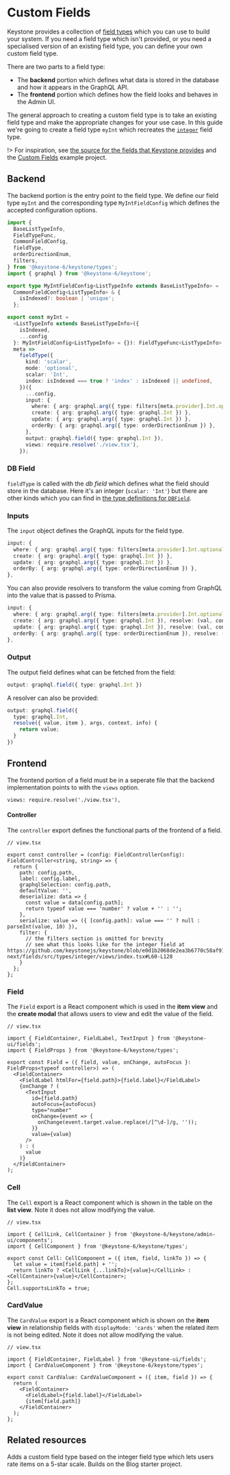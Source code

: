 
# Custom Fields

Keystone provides a collection of [field types](../apis/fields) which you can use to build your system.
If you need a field type which isn't provided, or you need a specialised version of an existing field type, you can define your own custom field type.

There are two parts to a field type:

- The **backend** portion which defines what data is stored in the database and how it appears in the GraphQL API.
- The **frontend** portion which defines how the field looks and behaves in the Admin UI.

The general approach to creating a custom field type is to take an existing field type and make the appropriate changes for your use case.
In this guide we're going to create a field type `myInt` which recreates the [`integer`](https://github.com/keystonejs/keystone/tree/main/packages/keystone/src/fields/types/integer) field type.

!> For inspiration, see [the source for the fields that Keystone provides](https://github.com/keystonejs/keystone/tree/main/packages/keystone/src/fields/types) and the [Custom Fields](https://github.com/keystonejs/keystone/tree/main/examples/custom-field) example project.

## Backend

The backend portion is the entry point to the field type.
We define our field type `myInt` and the corresponding type `MyIntFieldConfig` which defines the accepted configuration options.

```ts
import {
  BaseListTypeInfo,
  FieldTypeFunc,
  CommonFieldConfig,
  fieldType,
  orderDirectionEnum,
  filters,
} from '@keystone-6/keystone/types';
import { graphql } from '@keystone-6/keystone';

export type MyIntFieldConfig<ListTypeInfo extends BaseListTypeInfo> =
  CommonFieldConfig<ListTypeInfo> & {
    isIndexed?: boolean | 'unique';
  };

export const myInt =
  <ListTypeInfo extends BaseListTypeInfo>({
    isIndexed,
    ...config
  }: MyIntFieldConfig<ListTypeInfo> = {}): FieldTypeFunc<ListTypeInfo> =>
  meta =>
    fieldType({
      kind: 'scalar',
      mode: 'optional',
      scalar: 'Int',
      index: isIndexed === true ? 'index' : isIndexed || undefined,
    })({
      ...config,
      input: {
        where: { arg: graphql.arg({ type: filters[meta.provider].Int.optional }), resolve: filters.resolveCommon },
        create: { arg: graphql.arg({ type: graphql.Int }) },
        update: { arg: graphql.arg({ type: graphql.Int }) },
        orderBy: { arg: graphql.arg({ type: orderDirectionEnum }) },
      },
      output: graphql.field({ type: graphql.Int }),
      views: require.resolve('./view.tsx'),
    });
```

### DB Field

`fieldType` is called with the _db field_ which defines what the field should store in the database.
Here it's an integer (`scalar: 'Int'`) but there are other kinds which you can find in [the type definitions for `DBField`](https://github.com/keystonejs/keystone/blob/5f4ecfc4281f979456326bc1a982e9bf90327ad6/packages-next/types/src/next-fields.ts#L105-L155).

### Inputs

The `input` object defines the GraphQL inputs for the field type.

```ts
input: {
  where: { arg: graphql.arg({ type: filters[meta.provider].Int.optional }), resolve: filters.resolveCommon },
  create: { arg: graphql.arg({ type: graphql.Int }) },
  update: { arg: graphql.arg({ type: graphql.Int }) },
  orderBy: { arg: graphql.arg({ type: orderDirectionEnum }) },
},
```

You can also provide resolvers to transform the value coming from GraphQL into the value that is passed to Prisma.

```ts
input: {
  where: { arg: graphql.arg({ type: filters[meta.provider].Int.optional }), resolve: filters.resolveCommon },
  create: { arg: graphql.arg({ type: graphql.Int }), resolve: (val, context) => val },
  update: { arg: graphql.arg({ type: graphql.Int }), resolve: (val, context) => val },
  orderBy: { arg: graphql.arg({ type: orderDirectionEnum }), resolve: (val, context) => val },
},
```

### Output

The output field defines what can be fetched from the field:

```ts
output: graphql.field({ type: graphql.Int })
```

A resolver can also be provided:

```ts
output: graphql.field({
  type: graphql.Int,
  resolve({ value, item }, args, context, info) {
    return value;
  }
})
```

## Frontend

The frontend portion of a field must be in a seperate file that the backend implementation points to with the `views` option.

```
views: require.resolve('./view.tsx'),
```

#### Controller

The `controller` export defines the functional parts of the frontend of a field.

```tsx
// view.tsx

export const controller = (config: FieldControllerConfig): FieldController<string, string> => {
  return {
    path: config.path,
    label: config.label,
    graphqlSelection: config.path,
    defaultValue: '',
    deserialize: data => {
      const value = data[config.path];
      return typeof value === 'number' ? value + '' : '';
    },
    serialize: value => ({ [config.path]: value === '' ? null : parseInt(value, 10) }),
    filter: {
      // the filters section is omitted for brevity
      // see what this looks like for the integer field at https://github.com/keystonejs/keystone/blob/e0d1b2068de2ea3b6770c58af91221b01e6a20cf/packages-next/fields/src/types/integer/views/index.tsx#L60-L128
    }
  };
};
```

### Field

The `Field` export is a React component which is used in the **item view** and the **create modal** that allows users to view and edit the value of the field.

```tsx
// view.tsx

import { FieldContainer, FieldLabel, TextInput } from '@keystone-ui/fields';
import { FieldProps } from '@keystone-6/keystone/types';

export const Field = ({ field, value, onChange, autoFocus }: FieldProps<typeof controller>) => (
  <FieldContainer>
    <FieldLabel htmlFor={field.path}>{field.label}</FieldLabel>
    {onChange ? (
      <TextInput
        id={field.path}
        autoFocus={autoFocus}
        type="number"
        onChange={event => {
          onChange(event.target.value.replace(/[^\d-]/g, ''));
        }}
        value={value}
      />
    ) : (
      value
    )}
  </FieldContainer>
);
```

### Cell

The `Cell` export is a React component which is shown in the table on the **list view**.
Note it does not allow modifying the value.

```tsx
// view.tsx

import { CellLink, CellContainer } from '@keystone-6/keystone/admin-ui/components';
import { CellComponent } from '@keystone-6/keystone/types';

export const Cell: CellComponent = ({ item, field, linkTo }) => {
  let value = item[field.path] + '';
  return linkTo ? <CellLink {...linkTo}>{value}</CellLink> : <CellContainer>{value}</CellContainer>;
};
Cell.supportsLinkTo = true;
```

### CardValue

The `CardValue` export is a React component which is shown on the **item view** in relationship fields with `displayMode: 'cards'` when the related item is not being edited.
Note it does not allow modifying the value.

```tsx
// view.tsx

import { FieldContainer, FieldLabel } from '@keystone-ui/fields';
import { CardValueComponent } from '@keystone-6/keystone/types';

export const CardValue: CardValueComponent = ({ item, field }) => {
  return (
    <FieldContainer>
      <FieldLabel>{field.label}</FieldLabel>
      {item[field.path]}
    </FieldContainer>
  );
};
```

## Related resources

<RelatedContent>
  <Well
    heading="Example Project: Custom Fields"
    href="https://github.com/keystonejs/keystone/tree/main/examples/custom-field"
    target="_blank"
    rel="noopener noreferrer"
    >
    Adds a custom field type based on the <InlineCode>integer</InlineCode> field type which lets users rate items on a 5-star scale. Builds on the Blog starter project.
  </Well>
</RelatedContent>

